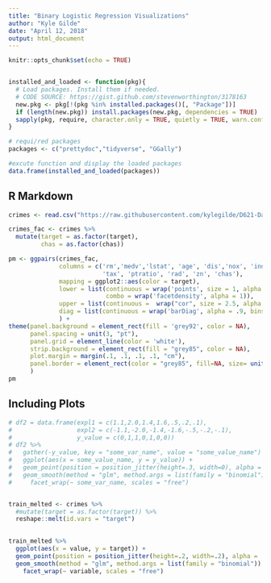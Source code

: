 ```yaml
---
title: "Binary Logistic Regression Visualizations"
author: "Kyle Gilde"
date: "April 12, 2018"
output: html_document
---
```


```r
knitr::opts_chunk$set(echo = TRUE)


installed_and_loaded <- function(pkg){
  # Load packages. Install them if needed.
  # CODE SOURCE: https://gist.github.com/stevenworthington/3178163
  new.pkg <- pkg[!(pkg %in% installed.packages()[, "Package"])]
  if (length(new.pkg)) install.packages(new.pkg, dependencies = TRUE)
  sapply(pkg, require, character.only = TRUE, quietly = TRUE, warn.conflicts = FALSE)
}

# requi/red packages
packages <- c("prettydoc","tidyverse", "GGally") 

#excute function and display the loaded packages
data.frame(installed_and_loaded(packages)) 


```

## R Markdown



```r

crimes <- read.csv("https://raw.githubusercontent.com/kylegilde/D621-Data-Mining/master/HW3%20Binary%20Logistic%20Regression/crime-training-data_modified.csv")

crimes_fac <- crimes %>% 
  mutate(target = as.factor(target),
         chas = as.factor(chas))

pm <- ggpairs(crimes_fac, 
              columns = c('rm','medv','lstat', 'age', 'dis','nox', 'indus', 
                          'tax', 'ptratio', 'rad', 'zn', 'chas'),
              mapping = ggplot2::aes(color = target),
              lower = list(continuous = wrap('points', size = 1, alpha = .4), 
                           combo = wrap('facetdensity', alpha = 1)), 
              upper = list(continuous =  wrap("cor", size = 2.5, alpha = 1), combo = 'box'),
              diag = list(continuous = wrap('barDiag', alpha = .9, bins = 15 ))
              ) +
theme(panel.background = element_rect(fill = 'grey92', color = NA),
      panel.spacing = unit(3, "pt"),
      panel.grid = element_line(color = 'white'),
      strip.background = element_rect(fill = "grey85", color = NA),
      plot.margin = margin(.1, .1, .1, .1, "cm"), 
      panel.border = element_rect(color = "grey85", fill=NA, size= unit(.5, 'pt'))
      )
pm
```

## Including Plots


```r

# df2 = data.frame(expl1 = c(1.1,2.0,1.4,1.6,.5,.2,.1), 
#                  expl2 = c(-1.1,-2.0,-1.4,-1.6,-.5,-.2,-.1), 
#                  y_value = c(0,1,1,0,1,0,0))
# df2 %>%
#   gather(-y_value, key = "some_var_name", value = "some_value_name") %>%
#   ggplot(aes(x = some_value_name, y = y_value)) + 
#   geom_point(position = position_jitter(height=.3, width=0), alpha = .4) + 
#   geom_smooth(method = "glm", method.args = list(family = "binomial")) +  
#     facet_wrap(~ some_var_name, scales = "free")


train_melted <- crimes %>% 
  #mutate(target = as.factor(target)) %>% 
  reshape::melt(id.vars = "target") 
  

train_melted %>%
  ggplot(aes(x = value, y = target)) +
  geom_point(position = position_jitter(height=.2, width=.2), alpha = .4, aes(color = as.factor(target))) + 
  geom_smooth(method = "glm", method.args = list(family = "binomial")) +
    facet_wrap(~ variable, scales = "free")
```


```r



```

